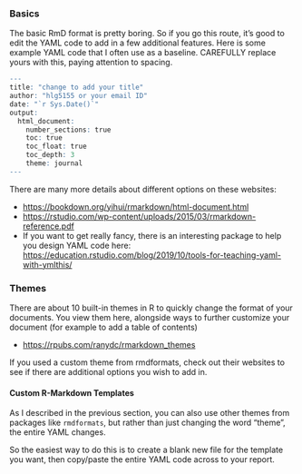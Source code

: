 
### Basics

The basic RmD format is pretty boring. So if you go this route, it's good to edit the YAML code to add in a few additional features. Here is some example YAML code that I often use as a baseline. CAREFULLY replace yours with this, paying attention to spacing.

```r

---
title: "change to add your title"
author: "hlg5155 or your email ID"
date: "`r Sys.Date()`"
output: 
  html_document:
    number_sections: true
    toc: true
    toc_float: true
    toc_depth: 3
    theme: journal
---  


```

There are many more details about different options on these websites:

-   <https://bookdown.org/yihui/rmarkdown/html-document.html>
-   <https://rstudio.com/wp-content/uploads/2015/03/rmarkdown-reference.pdf>
-   If you want to get really fancy, there is an interesting package to help you design YAML code here:
    <https://education.rstudio.com/blog/2019/10/tools-for-teaching-yaml-with-ymlthis/>


### Themes

There are about 10 built-in themes in R to quickly change the format of your documents. You view them here, alongside ways to further customize your document (for example to add a table of contents)

-   <https://rpubs.com/ranydc/rmarkdown_themes>

If you used a custom theme from rmdformats, check out their websites to see if there are additional options you wish to add in.

#### Custom R-Markdown Templates

As I described in the previous section,  you can also use other themes from packages like `rmdformats`, but rather than just changing the word "theme", the entire YAML changes.  

So the easiest way to do this is to create a blank new file for the template you want, then copy/paste the entire YAML code across to your report.

